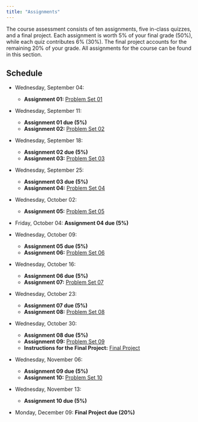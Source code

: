```yaml
---
title: "Assignments"
---
```


The course assessment consists of ten assignments, five in-class quizzes, and a final project. Each assignment is worth 5% of your final grade (50%), while each quiz contributes 6% (30%). The final project accounts for the remaining 20% of your grade. All assignments for the course can be found in this section.

## Schedule

- Wednesday, September 04: 
  - **Assignment 01:** [Problem Set 01](https://github.com/danilofreire/qtm151/blob/main/assignments/01-assignment.ipynb)

- Wednesday, September 11: 
  - **Assignment 01 due (5%)**
  - **Assignment 02:** [Problem Set 02](https://github.com/danilofreire/qtm151/blob/main/assignments/02-assignment.ipynb)

- Wednesday, September 18: 
  - **Assignment 02 due (5%)**
  - **Assignment 03:** [Problem Set 03](https://github.com/danilofreire/qtm151/blob/main/assignments/03-assignment.ipynb)

- Wednesday, September 25: 
  - **Assignment 03 due (5%)**
  - **Assignment 04:** [Problem Set 04](https://github.com/danilofreire/qtm151/blob/main/assignments/04-assignment.ipynb)

- Wednesday, October 02: 
  - **Assignment 05:** [Problem Set 05](https://github.com/danilofreire/qtm151/blob/main/assignments/05-assignment.ipynb)

- Friday, October 04: **Assignment 04 due (5%)**

- Wednesday, October 09: 
  - **Assignment 05 due (5%)**
  - **Assignment 06:** [Problem Set 06](https://github.com/danilofreire/qtm151/tree/main/assignments/06-assignment)

- Wednesday, October 16: 
  - **Assignment 06 due (5%)**
  - **Assignment 07:** [Problem Set 07](https://github.com/danilofreire/qtm151/tree/main/assignments/07-assignment)

- Wednesday, October 23: 
  - **Assignment 07 due (5%)**
  - **Assignment 08:** [Problem Set 08](https://github.com/danilofreire/qtm151/blob/main/assignments/08-assignment.ipynb)

- Wednesday, October 30: 
  - **Assignment 08 due (5%)**
  - **Assignment 09:** [Problem Set 09](https://github.com/danilofreire/qtm151/blob/main/assignments/09-assignment.ipynb)
  - **Instructions for the Final Project:** [Final Project](https://github.com/danilofreire/qtm151/blob/main/final-project)

- Wednesday, November 06: 
  - **Assignment 09 due (5%)**
  - **Assignment 10:** [Problem Set 10](https://github.com/danilofreire/qtm151/blob/main/assignments/10-assignment.ipynb)

- Wednesday, November 13: 
  - **Assignment 10 due (5%)**

- Monday, December 09: **Final Project due (20%)**
